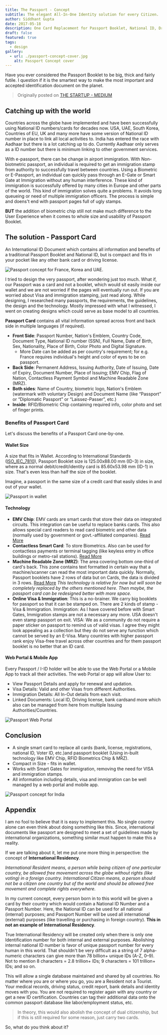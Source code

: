 ```yaml
---
title: The Passport - Concept
subtitle: The elegant All-In-One Identity solution for every Citizen.
author: Siddhant Gupta
date: 2017-05-18
description: One Card Replacement for Passport Booklet, National ID, Driver's License, Voter ID card, Government National ID, Car Registrations, Bank Card and every other Personal ID.
draft: false
featured: true
tags:
  - design
gallery:
  - url: ./passport-concept-cover.jpg
    alt: Passport Concept cover
---
```


Have you ever considered the Passport Booklet to be big, thick and fairly futile. I question if it is the smartest way to make the most important and accepted identification document on the planet.

> Originally posted on [THE STARTUP - MEDIUM](https://medium.com/swlh/the-passport-concept-b95c1d24e02e)

## Catching up with the world

Countries across the globe have implemented and have been successfully using National ID numbers/cards for decades now. USA, UAE, South Korea, Countries of EU, UK and many more have some version of National ID number in place to link all local activities to. India has entered the race with Aadhaar but there is a lot catching up to do. Currently Aadhaar only serves as a ID number but there is minimum linking to other government services.

With e-passport, there can be change in airport immigration. With Non-biotmetric passport, an individual is required to get an immigration stamp from authority to successfully travel between countries.
Using a Biometric or E-Passport, an individual can quickly pass through an E-Gate or Smart Gate at Immigration without any human interference. These kind of immigration is successfully offered by many cities in Europe and other parts of the world.
This kind of immigration solves quite a problems. It avoids long queueing or need of multiple immigration officers. The process is simple and doens't end with passport pages full of ugly stamps.

**BUT** the addition of biometric chip still not make much difference to the User Experience when it comes to whole size and usability of Passport Booklet.

## The solution - Passport Card

An International ID Document which contains all information and benefits of a traditional Passport Booklet and National ID, but is compact and fits in your pocket like any other bank card or driving license.

![Passport concept for France, Korea and UAE.](./passport-concept-france-korea-uae.png "Passport concept for France, Korea and UAE.")

I tried to design the very passport, after wondering just too much. What if, our Passport was a card and not a booklet, which would sit easily inside our wallet and we are not worried if the pages will eventually run out. If you are worried about Visa and immigration stamping, just read along. While designing, I researched many passports, the requirements, the guidelines, the design and the technology. Mostly impressed with what I witnessed, I went on creating designs which could serve as base model to all countries.

**Passport Card** contains all vital information spread across front and back side in multiple languages (if required).

- **Front Side**: Passport Number, Nation's Emblem, Country Code, Document Type, National ID number (SSN), Full Name, Date of Birth, Sex, Nationality, Place of Birth, Color Photo and Digital Signature.
  - More Date can be added as per country's requirement; for e.g. France requires individual's height and color of eyes to be on passport.
- **Back Side**: Permanent Address, Issuing Authority, Date of Issuing, Date of Expiry, Document Number, Place of Issuing; EMV Chip, Flag of Nation, Contactless Payment Symbol and Machine Readable Zone (MRZ).
- **Both sides**: Name of Country, biometric logo, Nation's Emblem (watermark with voluntary Design) and Document Name (like “Passport” or “Diplomatic Passport” or “Laissez-Passer”, etc.)
- **Inside**: RFID/Biometric Chip containing required info, color photo and set of finger prints.

### Benefits of Passport Card

Let's discuss the benefits of a Passport Card one-by-one.

#### Wallet Size

A size that fits in Wallet. According to International Standards ([ISO_IEC_7810](https://en.wikipedia.org/wiki/ISO/IEC_7810)), Passport Booklet size is 125.00x88.00 mm (ID-3) in size, where as a normal debit/credit/identity card is 85.60x53.98 mm (ID-1) in size.
That's even less than half the size of the booklet.

Imagine, a passport in the same size of a credit card that easily slides in and out of your wallet.

![Passport in wallet](./passport-concept-wallet.jpg "Passport in wallet")

#### Technology

- **EMV Chip**: EMV cards are smart cards that store their data on integrated circuits. This integration can be useful to replace banks cards. This also allows special card readers to read card biometric and other data (normally used by government or govt.-affiliated companies). [Read More](https://en.wikipedia.org/wiki/EMV)
- **Contactless Smart Card**: To store Biometrics. Also can be used for contactless payments or terminal tagging (like keyless entry in office buildings or metro-rail stations). [Read More](https://en.wikipedia.org/wiki/Contactless_smart_card)
- **Machine Readable Zone (MRZ)**: The area covering bottom one-third of card's back. This zone contains text formatted in certain way that a machine/scanner can read the most important data quickly. Normally, Passport booklets have 2 rows of data but on Cards, the data is divided in 3 rows. [Read More](https://en.wikipedia.org/wiki/Machine-readable_passport)
  _This technology is relative for now but will soon be completely replaced by the others mentioned here. Then maybe, the passport card can be redesigned better with more space._
- **Online Visa & Immigration**: This is a no-brainer.
  We carry big booklets for passport so that it can be stamped on. There are 2 kinds of stamp - Visa & Immigration.
  Immigration: As I have covered before with Smart Gates, Immigration stamps are not a necessary any more. USA doesn't even stamp passport on exit.
  VISA: We as a community do not require a paper sticker on passport to remind us of valid visas. I agree they might look appealing as a collection but they do not serve any function which cannot be served by an E-Visa.
  Many countries with higher passport rank enjoy Visa-free travel across other countries and for them passport booklet is no better that an ID card.

#### Web Portal & Mobile App

Every Passport / I-ID holder will be able to use the Web Portal or a Mobile App to track all their activities. The web Portal or app will allow User to:

- View Passport Details and apply for renewal and updation.
- Visa Details: Valid and other Visas from different Authorities.
- Immigration Details: All In-Out details from each visit.
- Linked Documents: Local ID, Driving license, bank cardsand more which also can be managed from here from multiple Issuing Authorities/Countries.

![Passport Web Portal](./passport-concept-portal.png "Passpoer Web Portal")

## Conclusion

- A single smart card to replace all cards (bank, license, registrations, national ID, Voter ID, etc.)and passport booklet (Using in-built technology like EMV Chip, RFID Biometrics Chip & MRZ).
- Compact in Size - fits in wallet.
- Works with Smart Gates for immigration, removing the need for VISA and immigration stamps.
- All information including details, visa and immigration can be well managed by a web portal and mobile app.

![Passport concept for India](./passport-concept-india.jpg "Passport concept for India")

## Appendix

I am no fool to believe that it is easy to implement this. No single country alone can even think about doing something like this. Since, international documents like passport are designed to meet a set of guidelines made by international organizations, something similar must happen to make this a reality.

If we are talking about it, let me put one more thing in perspective: the concept of **International Residency**.

_International Resident means, a person while being citizen of one particular country, be allowed free movement across the globe without rights (like voting) in a foreign country.
International Citizen means, a person should not be a citizen one country but of the world and should be allowed free movement and complete rights everywhere._

In my current concept, every person born in to this world will be given a card by their country which would contain a National ID Number and a Passport Number. Here, the National ID can be used for all national (internal) purposes; and Passport Number will be used all international (external) purposes (like travelling or purchasing in foreign country).
**This in not an example of International Residency**.

True International Residency will be created only when there is only one Identification number for both internal and external purposes. Abolishing internal national ID number is favor of unique passport number for every human in this world. That shouldn't be very difficult as a string of 7 alpha-numeric characters can give more than 78 billion+ unique IDs (A-Z, 0–9). Not to mention 8 characters = 2.8 trillion+ IDs; 9 characters = 101 trillion+ IDs; and so on.

This will allow a single database maintained and shared by all countries. No matter where you are or where you go, you are a Resident not a Tourist. Your medical records, driving status, credit report, bank details and identity moves with you. You are not required to register again with any country or get a new ID certification.
Countries can tag their additional data onto the common passport database like labor/employment status, etc.

> In theory, this would also abolish the concept of dual citizenship, but if this is still required for some reason, just carry two cards.

So, what do you think about it?
